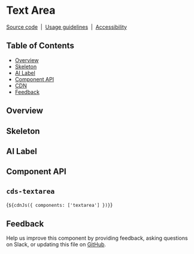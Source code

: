 
<Meta of={TextAreaStories} />

# Text Area

[Source code](https://github.com/carbon-design-system/carbon/tree/main/packages/web-components/src/components/textarea)
&nbsp;|&nbsp;
[Usage guidelines](https://carbondesignsystem.com/components/text-input/usage/#text-area)
&nbsp;|&nbsp;
[Accessibility](https://www.carbondesignsystem.com/components/text-input/accessibility)

## Table of Contents

- [Overview](#overview)
- [Skeleton](#skeleton)
- [AI Label](#ai-label)
- [Component API](#component-api)
- [CDN](#cdn)
- [Feedback](#feedback)

## Overview

<Canvas of={TextAreaStories.Default} />

## Skeleton

<Canvas of={TextAreaStories.skeleton} />

## AI Label

<Canvas of={TextAreaStories.WithAILabel} />

## Component API

## `cds-textarea`

<ArgTypes of="cds-textarea" />

<Markdown>{`${cdnJs({ components: ['textarea'] })}`}</Markdown>

## Feedback

Help us improve this component by providing feedback, asking questions on Slack,
or updating this file on
[GitHub](https://github.com/carbon-design-system/carbon/edit/main/packages/web-components/src/components/textarea/textarea.mdx).
